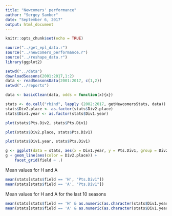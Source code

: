 ```yaml
---
title: "Newcomers' performance"
author: "Sergey Sambor"
date: "September 6, 2017"
output: html_document
---
```


```r
knitr::opts_chunk$set(echo = TRUE)
```

```r
source("../get_epl_data.r")
source("../newcomers_performance.r")
source("../reshape_data.r")
library(ggplot2)
```

```r
setwd("../data")
downloadSeasons(2001:2017,1:2)
data <- readSeasonsData(2001:2017, c(1,2))
setwd("../reports")

data <- basicClean(data, odds = function(x){x})

stats <- do.call("rbind", lapply (2002:2017, getNewcomersStats, data))
stats$Div2.place <- as.factor(stats$Div2.place)
stats$Div1.year <- as.factor(stats$Div1.year)
```

```r
plot(stats$Pts.Div2, stats$Pts.Div1)
```
```r
plot(stats$Div2.place, stats$Pts.Div1)
```
```r
plot(stats$Div1.year, stats$Pts.Div1)
```

```r
g <- ggplot(data = stats, aes(x = Div1.year, y = Pts.Div1, group = Div2.place))
g + geom_line(aes(color = Div2.place)) +
    facet_grid(field ~ .)
```

Mean values for H and A
```r
mean(stats[stats$field == 'H', "Pts.Div1"])
mean(stats[stats$field == 'A', "Pts.Div1"])
```
Mean values for H and A for the last 10 seasons
```r
mean(stats[stats$field == 'H' & as.numeric(as.character(stats$Div1.year)) > 2008, "Pts.Div1"])
mean(stats[stats$field == 'A' & as.numeric(as.character(stats$Div1.year)) > 2008, "Pts.Div1"])
```